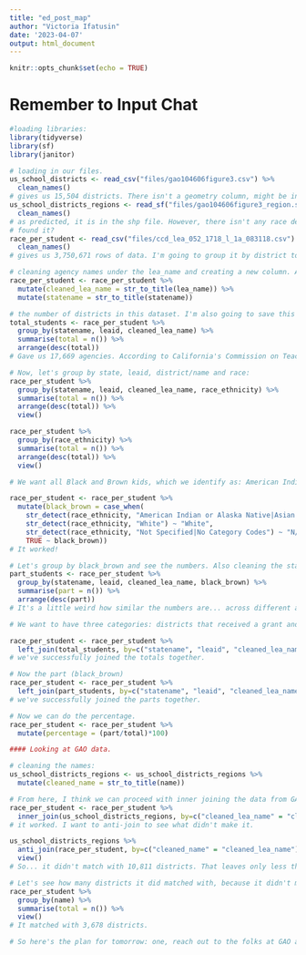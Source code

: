 ```yaml
---
title: "ed_post_map"
author: "Victoria Ifatusin"
date: '2023-04-07'
output: html_document
---
```


```r
knitr::opts_chunk$set(echo = TRUE)
```

# Remember to Input Chat

```r
#loading libraries:
library(tidyverse)
library(sf)
library(janitor)
```

```r
# loading in our files. 
us_school_districts <- read_csv("files/gao104606figure3.csv") %>% 
  clean_names()
# gives us 15,504 districts. There isn't a geometry column, might be in the shp file. 
us_school_districts_regions <- read_sf("files/gao104606figure3_region.shp") %>% 
  clean_names()
# as predicted, it is in the shp file. However, there isn't any race demographics. So I'm going to go look for race demographics for each of these regions.
# found it?
race_per_student <- read_csv("files/ccd_lea_052_1718_l_1a_083118.csv") %>% 
  clean_names()
# gives us 3,750,671 rows of data. I'm going to group it by district to see how many districts there are.
```

```r
# cleaning agency names under the lea_name and creating a new column. Also cleaning the states, but not going to create a new column.
race_per_student <- race_per_student %>% 
  mutate(cleaned_lea_name = str_to_title(lea_name)) %>% 
  mutate(statename = str_to_title(statename))

# the number of districts in this dataset. I'm also going to save this to a dataframe for later use.
total_students <- race_per_student %>% 
  group_by(statename, leaid, cleaned_lea_name) %>% 
  summarise(total = n()) %>% 
  arrange(desc(total))
# Gave us 17,669 agencies. According to California's Commission on Teacher Credentialing, (https://www.ctc.ca.gov/credentials/certification-glossary/Local-Education-Agency-(LEA)#:~:text=An%20LEA%20is%20a%20local,local%20plan%20area%20(SELPA)), "an LEA is a local entity involved in education including but not limited to school districts, county offices of education, direct-funded charter schools, and special education local plan area (SELPA)." So this number makes sense. My only fear is that the names won't match, but we'll see. 

# Now, let's group by state, leaid, district/name and race:
race_per_student %>% 
  group_by(statename, leaid, cleaned_lea_name, race_ethnicity) %>% 
  summarise(total = n()) %>% 
  arrange(desc(total)) %>% 
  view()

race_per_student %>% 
  group_by(race_ethnicity) %>% 
  summarise(total = n()) %>% 
  arrange(desc(total)) %>% 
  view()

# We want all Black and Brown kids, which we identify as: American Indian or Alaska Native, Asian, Black or African American, Hispanic/Latino, Native Hawaiian or Other Pacific Islander, Two or more races (everything but white). So, I'm going to create a new column called black_brown, that will have yes or no values in it. If R recognizes the races we listed earlier, put yes. If it doesn't, but no. That's what I'm doing below.

race_per_student <- race_per_student %>% 
  mutate(black_brown = case_when(
    str_detect(race_ethnicity, "American Indian or Alaska Native|Asian|Black or African American|Hispanic/Latino|Native Hawaiian or Other Pacific Islander|Two or more races") ~ "Yes",
    str_detect(race_ethnicity, "White") ~ "White", 
    str_detect(race_ethnicity, "Not Specified|No Category Codes") ~ "N/A",
    TRUE ~ black_brown))
# It worked!

# Let's group by black_brown and see the numbers. Also cleaning the states, but not going to create a new column.
part_students <- race_per_student %>% 
  group_by(statename, leaid, cleaned_lea_name, black_brown) %>% 
  summarise(part = n()) %>% 
  arrange(desc(part))
# It's a little weird how similar the numbers are... across different agencies. This might need to be fact-checked. 

# We want to have three categories: districts that received a grant and have less than 50% of black and brown students, districts that received a grant and have more then 50% of black and brown students and districts that did not receive a grant (but it'll most likely still show racial demographics). So we'll need to do some calculations. We want to get a column that gives the total amount of students for each US school district and another column that calculates the percentage. 

race_per_student <- race_per_student %>% 
  left_join(total_students, by=c("statename", "leaid", "cleaned_lea_name"))
# we've successfully joined the totals together.  

# Now the part (black_brown) 
race_per_student <- race_per_student %>% 
  left_join(part_students, by=c("statename", "leaid", "cleaned_lea_name", "black_brown"))
# we've successfully joined the parts together.  

# Now we can do the percentage.
race_per_student <- race_per_student %>% 
  mutate(percentage = (part/total)*100)

#### Looking at GAO data.

# cleaning the names:
us_school_districts_regions <- us_school_districts_regions %>% 
  mutate(cleaned_name = str_to_title(name))

# From here, I think we can proceed with inner joining the data from GAO. 
race_per_student <- race_per_student %>% 
  inner_join(us_school_districts_regions, by=c("cleaned_lea_name" = "cleaned_name"))
# it worked. I want to anti-join to see what didn't make it.

us_school_districts_regions %>% 
  anti_join(race_per_student, by=c("cleaned_name" = "cleaned_lea_name")) %>% 
  view()
# So... it didn't match with 10,811 districts. That leaves only less than 5,000 districts, which isn't good. Especially because the once they didn't match with, some of them do have grant data. 

# Let's see how many districts it did matched with, because it didn't match with 2,517,467 entries. 
race_per_student %>% 
  group_by(name) %>% 
  summarise(total = n()) %>% 
  view()
# It matched with 3,678 districts. 

# So here's the plan for tomorrow: one, reach out to the folks at GAO and ask for racial data. Two, still create a map showing just the us_school_districts. Finally, explain all of this to Maureen and Anya. 

```

